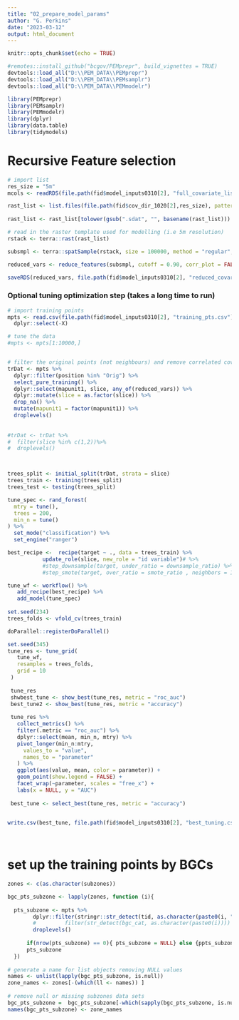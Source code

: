 ```yaml
---
title: "02_prepare_model_params"
author: "G. Perkins"
date: "2023-03-12"
output: html_document
---
```


```r
knitr::opts_chunk$set(echo = TRUE)
```


```r
#remotes::install_github("bcgov/PEMprepr", build_vignettes = TRUE)
devtools::load_all("D:\\PEM_DATA\\PEMprepr")
devtools::load_all("D:\\PEM_DATA\\PEMsamplr")
devtools::load_all("D:\\PEM_DATA\\PEMmodelr")

library(PEMprepr)
library(PEMsamplr)
library(PEMmodelr)
library(dplyr)
library(data.table)
library(tidymodels)

```

# Recursive Feature selection 


```r

# import list 
res_size = "5m"
mcols <- readRDS(file.path(fid$model_inputs0310[2], "full_covariate_list.rds"))

rast_list <- list.files(file.path(fid$cov_dir_1020[2],res_size), pattern = ".sdat$", full.names = T, recursive = T)
   
rast_list <- rast_list[tolower(gsub(".sdat", "", basename(rast_list))) %in% tolower(mcols)]

# read in the raster template used for modelling (i.e 5m resolution)
rstack <- terra::rast(rast_list)

subsmpl <- terra::spatSample(rstack, size = 100000, method = "regular", xy = FALSE, na.rm = TRUE) # sample raster

reduced_vars <- reduce_features(subsmpl, cutoff = 0.90, corr_plot = FALSE)

saveRDS(reduced_vars, file.path(fid$model_inputs0310[2], "reduced_covariate_list.rds"))

```


### Optional tuning optimization step (takes a long time to run)

```r

# import training points
mpts <- read.csv(file.path(fid$model_inputs0310[2], "training_pts.csv")) %>%
  dplyr::select(-X)

# tune the data 
#mpts <- mpts[1:10000,]


# filter the original points (not neighbours) and remove correlated covars
trDat <- mpts %>%
  dplyr::filter(position %in% "Orig") %>%
  select_pure_training() %>%
  dplyr::select(mapunit1, slice, any_of(reduced_vars)) %>%
  dplyr::mutate(slice = as.factor(slice)) %>%  
  drop_na() %>% 
  mutate(mapunit1 = factor(mapunit1)) %>%  
  droplevels()
   
   
#trDat <- trDat %>%
#  filter(slice %in% c(1,2))%>%
#  droplevels()



trees_split <- initial_split(trDat, strata = slice)
trees_train <- training(trees_split)
trees_test <- testing(trees_split)

tune_spec <- rand_forest(
  mtry = tune(),
  trees = 200,
  min_n = tune()
) %>%
  set_mode("classification") %>%
  set_engine("ranger")

best_recipe <-  recipe(target ~ ., data = trees_train) %>%
           update_role(slice, new_role = "id variable")# %>%
           #step_downsample(target, under_ratio = downsample_ratio) %>%
           #step_smote(target, over_ratio = smote_ratio , neighbors = 10, skip = TRUE)

tune_wf <- workflow() %>%
   add_recipe(best_recipe) %>%
   add_model(tune_spec)
 
set.seed(234)
trees_folds <- vfold_cv(trees_train)

doParallel::registerDoParallel()

set.seed(345)
tune_res <- tune_grid(
   tune_wf,
   resamples = trees_folds,
   grid = 10
 )
 
 tune_res
 shwbest_tune <- show_best(tune_res, metric = "roc_auc")
 best_tune2 <- show_best(tune_res, metric = "accuracy")
 
 tune_res %>%
   collect_metrics() %>%
   filter(.metric == "roc_auc") %>%
   dplyr::select(mean, min_n, mtry) %>%
   pivot_longer(min_n:mtry,
     values_to = "value",
     names_to = "parameter"
   ) %>%
   ggplot(aes(value, mean, color = parameter)) +
   geom_point(show.legend = FALSE) +
   facet_wrap(~parameter, scales = "free_x") +
   labs(x = NULL, y = "AUC")
 
 best_tune <- select_best(tune_res, metric = "accuracy")
 

write.csv(best_tune, file.path(fid$model_inputs0310[2], "best_tuning.csv"))
 
 
```

# set up the training points by BGCs

```r

zones <- c(as.character(subzones))

bgc_pts_subzone <- lapply(zones, function (i){
      
  pts_subzone <- mpts %>%
        dplyr::filter(stringr::str_detect(tid, as.character(paste0(i, "_")))) %>% ###changed this from target to allow inclusion of non-forest by bgc
        #         filter(str_detect(bgc_cat, as.character(paste0(i)))) %>%
        droplevels()
      
      if(nrow(pts_subzone) == 0){ pts_subzone = NULL} else {ppts_subzone = pts_subzone }
      pts_subzone
  })
  
# generate a name for list objects removing NULL values
names <- unlist(lapply(bgc_pts_subzone, is.null))
zone_names <- zones[-(which(ll <- names)) ] 
  
# remove null or missing subzones data sets 
bgc_pts_subzone =  bgc_pts_subzone[-which(sapply(bgc_pts_subzone, is.null))]
names(bgc_pts_subzone) <- zone_names


```

